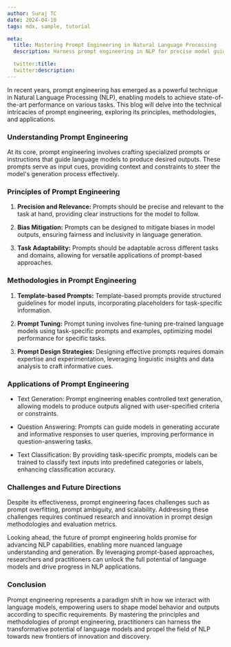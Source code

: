 ```yaml
---
author: Suraj TC
date: 2024-04-10
tags: mdx, sample, tutorial

meta:
  title: Mastering Prompt Engineering in Natural Language Processing
  description: Harness prompt engineering in NLP for precise model guidance. Craft cues to enhance text generation, question answering, and classification. Navigate challenges, explore future prospects, and drive innovation.

  twitter:title:
  twitter:description:
---
```


In recent years, prompt engineering has emerged as a powerful technique in Natural Language Processing (NLP), enabling models to achieve state-of-the-art performance on various tasks. This blog will delve into the technical intricacies of prompt engineering, exploring its principles, methodologies, and applications.

### Understanding Prompt Engineering

At its core, prompt engineering involves crafting specialized prompts or instructions that guide language models to produce desired outputs. These prompts serve as input cues, providing context and constraints to steer the model's generation process effectively.

### Principles of Prompt Engineering

1. **Precision and Relevance:** Prompts should be precise and relevant to the task at hand, providing clear instructions for the model to follow.

2. **Bias Mitigation:** Prompts can be designed to mitigate biases in model outputs, ensuring fairness and inclusivity in language generation.

3. **Task Adaptability:** Prompts should be adaptable across different tasks and domains, allowing for versatile applications of prompt-based approaches.

### Methodologies in Prompt Engineering

1. **Template-based Prompts:** Template-based prompts provide structured guidelines for model inputs, incorporating placeholders for task-specific information.

2. **Prompt Tuning:** Prompt tuning involves fine-tuning pre-trained language models using task-specific prompts and examples, optimizing model performance for specific tasks.

3. **Prompt Design Strategies:** Designing effective prompts requires domain expertise and experimentation, leveraging linguistic insights and data analysis to craft informative cues.

### Applications of Prompt Engineering

- Text Generation: Prompt engineering enables controlled text generation, allowing models to produce outputs aligned with user-specified criteria or constraints.

- Question Answering: Prompts can guide models in generating accurate and informative responses to user queries, improving performance in question-answering tasks.

- Text Classification: By providing task-specific prompts, models can be trained to classify text inputs into predefined categories or labels, enhancing classification accuracy.

### Challenges and Future Directions

Despite its effectiveness, prompt engineering faces challenges such as prompt overfitting, prompt ambiguity, and scalability. Addressing these challenges requires continued research and innovation in prompt design methodologies and evaluation metrics.

Looking ahead, the future of prompt engineering holds promise for advancing NLP capabilities, enabling more nuanced language understanding and generation. By leveraging prompt-based approaches, researchers and practitioners can unlock the full potential of language models and drive progress in NLP applications.

### Conclusion

Prompt engineering represents a paradigm shift in how we interact with language models, empowering users to shape model behavior and outputs according to specific requirements. By mastering the principles and methodologies of prompt engineering, practitioners can harness the transformative potential of language models and propel the field of NLP towards new frontiers of innovation and discovery.

